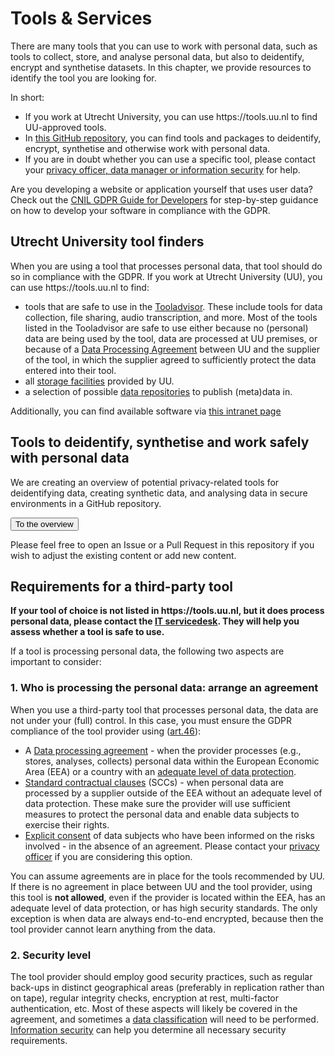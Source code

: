 # Tools & Services {#tools-and-services}

There are many tools that you can use to work with personal data, such as tools
to collect, store, and analyse personal data, but also to deidentify, encrypt
and synthetise datasets. In this chapter, we provide resources to identify
the tool you are looking for.

In short:

- If you work at Utrecht University, you can use https://tools.uu.nl to find UU-approved tools.
- In [this GitHub repository](https://github.com/UtrechtUniversity/privacy-engineering-tools/){target="_blank"},
you can find tools and packages to deidentify, encrypt, synthetise and otherwise
work with personal data.
- If you are in doubt whether you can use a specific tool, please contact your
[privacy officer, data manager or information security](#support) for help.

:::fyi
Are you developing a website or application yourself that uses user data? Check 
out the [CNIL GDPR Guide for Developers](https://lincnil.github.io/GDPR-Developer-Guide/){target="_blank"}
for step-by-step guidance on how to develop your software in compliance with the GDPR.
:::


## Utrecht University tool finders {#uu-tools}

When you are using a tool that processes personal data, that tool should do so
in compliance with the GDPR. If you work at Utrecht University (UU), you can use 
https://tools.uu.nl to find: 

- tools that are safe to use in the [Tooladvisor](https://tools.uu.nl/tooladvisor){target="_blank"}. 
These include tools for data collection, file sharing, audio transcription, and more.
Most of the tools listed in the Tooladvisor are safe to use either because no (personal)
data are being used by the tool, data are processed at UU premises, or because 
of a [Data Processing Agreement](#data-processing-agreement) between 
UU and the supplier of the tool, in which the supplier agreed to 
sufficiently protect the data entered into their tool.
- all [storage facilities](https://tools.uu.nl/storagefinder/){target="_blank"} 
provided by UU.
- a selection of possible [data repositories](https://tools.uu.nl/repository-decision-tool/){target="_blank"}
to publish (meta)data in.

Additionally, you can find available software via 
[this intranet page](https://intranet.uu.nl/en/knowledgebase/software-at-work-teaching-rooms-and-home){target="_blank"}


## Tools to deidentify, synthetise and work safely with personal data {#tool-repository}

We are creating an overview of potential privacy-related tools for 
deidentifying data, creating synthetic data, and analysing data in secure 
environments in a GitHub repository.

<a href="https://github.com/UtrechtUniversity/privacy-engineering-tools/" target="_blank" 
style="text-decoration: none;"><button type="button">To the overview</button></a>

Please feel free to open an Issue or a Pull Request in this repository if you 
wish to adjust the existing content or add new content.


## Requirements for a third-party tool {#tool-requirements}

**If your tool of choice is not listed in https://tools.uu.nl, but it does
process personal data, please contact the 
[IT servicedesk](https://www.uu.nl/en/organisation/information-and-technology-services-its/i-want-to/get-help-and-advice){target="_blank"}. 
They will help you assess whether a tool is safe to use.** 

If a tool is processing personal data, the following two aspects are important to consider:

### 1. Who is processing the personal data: arrange an agreement

When you use a third-party tool that processes personal data, the data are not 
under your (full) control. In this case, you must ensure the GDPR compliance of 
the tool provider using ([art.46](https://gdpr-info.eu/art-46-gdpr/){target="_blank"}):

- A [Data processing agreement](#data-processing-agreement) - 
when the provider processes (e.g., stores, analyses, collects) personal data 
within the European Economic Area (EEA) or a country with an 
[adequate level of data protection](https://ec.europa.eu/info/law/law-topic/data-protection/international-dimension-data-protection/adequacy-decisions_en){target="_blank"}.
- [Standard contractual clauses](#scc) (SCCs) - when personal data are processed 
by a supplier outside of the EEA without an adequate level of data protection. 
These make sure the provider will use sufficient measures to protect the personal 
data and enable data subjects to exercise their rights.
- [Explicit consent](#informed-consent-forms) of data subjects who have been 
informed on the risks involved - in the absence of an agreement. Please contact your 
[privacy officer](#support) if you are considering this option.

You can assume agreements are in place for the tools recommended by UU. 
If there is no agreement in place between UU and the tool provider, using 
this tool is **not allowed**, even if the provider is located within the EEA, 
has an adequate level of data protection, or has high security standards. The 
only exception is when data are always end-to-end encrypted, because then the 
tool provider cannot learn anything from the data.

### 2. Security level

The tool provider should employ good security practices, such as regular back-ups 
in distinct geographical areas (preferably in replication rather than on tape), 
regular integrity checks, encryption at rest, multi-factor authentication, etc. 
Most of these aspects will likely be covered in the agreement, and sometimes a
[data classification](#data-classification) will need to be performed. 
[Information security](#support) can help you determine all necessary security requirements. 